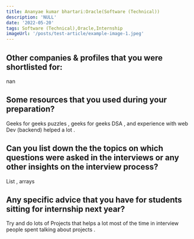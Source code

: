 ```yaml
---
title: Ananyae kumar bhartari:Oracle(Software (Technical))
description: 'NULL' 
date: '2022-05-20'
tags: Software (Technical),Oracle,Internship
imageUrl: '/posts/test-article/example-image-1.jpeg'
---
```


## Other companies & profiles that you were shortlisted for:
nan

## Some resources that you used during your preparation?
Geeks for geeks puzzles , geeks for geeks DSA , and experience with web Dev (backend) helped a lot .

## Can you list down the the topics on which questions were asked in the interviews or any other insights on the interview process?
List , arrays 
## Any specific advice that you have for students sitting for internship next year?
Try and do lots of Projects that helps a lot most of the time in interview people spent talking about projects .

